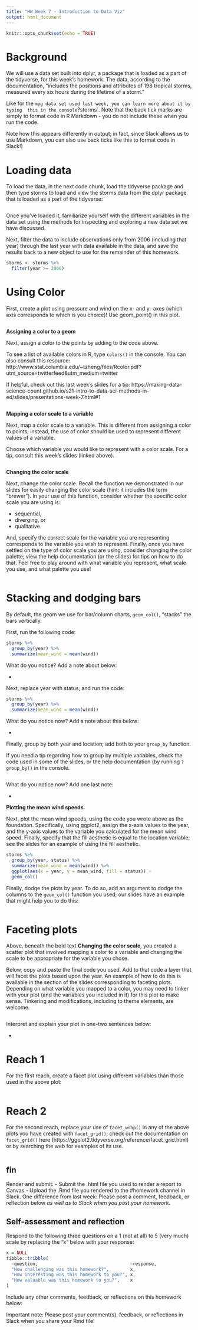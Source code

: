 ```yaml
---
title: "HW Week 7 - Introduction to Data Viz"
output: html_document
---
```


```r
knitr::opts_chunk$set(echo = TRUE)
```

# Background 

We will use a data set built into dplyr, a package that is loaded as a part of the
tidyverse, for this week's homework. The data, according to the documentation,
"includes the positions and attributes of 198 tropical storms, measured every six 
hours during the lifetime of a storm." 

Like for the `mpg data set used last week, you can learn more about it by typing 
this in the console `?storms`. Note that the back tick marks are simply to format
code in R Markdown - you do not include these when you run the code. 

Note how this appears differently in output; in fact, since Slack allows us to
use Markdown, you can also use back ticks like this to format code in Slack!)

# Loading data

To load the data, in the next code chunk, load the tidyverse package and then type
storms to load and view the storms data from the dplyr package that is loaded as a 
part of the tidyverse:

```r


```

Once you've loaded it, familiarize yourself with the different variables in the
data set using the methods for inspecting and exploring a new data set we have 
discussed.

Next, filter the data to include observations only from 2006 (including that year)
through the last year with data available in the data, and save the results back
to a new object to use for the remainder of this homework.

```r
storms <- storms %>% 
  filter(year >= 2006)
```

# Using Color

First, create a plot using pressure and wind on the x- and y- axes (which axis 
corresponds to which is you choice)! Use geom_point() in this plot.

```r

```

**Assigning a color to a geom**

Next, assign a color to the points by adding to the code above.

To see a list of available colors in R, type `colors()` in the console. You can also consult this resource: http://www.stat.columbia.edu/~tzheng/files/Rcolor.pdf?utm_source=twitterfeed&utm_medium=twitter

If helpful, check out this last week's slides for a tip: https://making-data-science-count.github.io/s21-intro-to-data-sci-methods-in-ed/slides/presentations-week-7.html#1

```r

```

**Mapping a color scale to a variable**

Next, map a color scale to a variable. This is different from assigning a color
to points; instead, the use of color should be used to represent different values
of a variable. 

Choose which variable you would like to represent with a color scale. For a tip,
consult this week's slides (linked above).

```r


```

**Changing the color scale**

Next, change the color scale. Recall the function we demonstrated in our slides
for easily changing the color scale (hint: it includes the term "brewer"). In your
use of this function, consider whether the specific color scale you are using is:

- sequential,
- diverging, or
- qualitative

And, specify the correct scale for the variable you are representing corresponds 
to the variable you wish to represent. Finally, once you have settled on the type of 
color scale you are using, consider changing the color palette; view the help documentation 
(or the slides) for tips on how to do that. Feel free to play around with what 
variable you represent, what scale you use, and what palette you use!

```r

```

# Stacking and dodging bars

By default, the geom we use for bar/column charts, `geom_col()`, "stacks" the bars 
vertically. 

First, run the following code:

```r
storms %>% 
  group_by(year) %>% 
  summarize(mean_wind = mean(wind))
```

What do you notice? Add a note about below:

- 

Next, replace year with status, and run the code:

```r
storms %>% 
  group_by(year) %>% 
  summarize(mean_wind = mean(wind))
```

What do you notice now? Add a note about this below:

- 

Finally, group by both year and location; add both to your `group_by` function.

If you need a tip regarding how to group by multiple variables, check the code 
used in some of the slides, or the help documentation (by running `?group_by()`
in the console.

```r

```

What do you notice now? Add one last note:

- 

**Plotting the mean wind speeds**

Next, plot the mean wind speeds, using the code you wrote above as the 
foundation. Specifically, using ggplot2, assign the x-axis values to the year,
and the y-axis values to the variable you calculated for the mean wind speed. 
Finally, specify that the fill aesthetic is equal to the location variable; see 
the slides for an example of using the fill aesthetic.

```r
storms %>% 
  group_by(year, status) %>% 
  summarize(mean_wind = mean(wind)) %>% 
  ggplot(aes(x = year, y = mean_wind, fill = status)) +
  geom_col()
```

Finally, dodge the plots by year. To do so, add an argument to dodge the columns
to the `geom_col()` function you used; our slides have an example that might help
you to do this:

```r

```

# Faceting plots

Above, beneath the bold text **Changing the color scale**, you created a scatter plot
that involved mapping a color to a variable and changing the scale to be appropriate
for the variable you chose. 

Below, copy and paste the final code you used. Add to that code a layer that will
facet the plots based upon the year. An example of how to do this is available in 
the section of the slides corresponding to faceting plots. Depending on what variable
you mapped to a color, you may need to tinker with your plot (and the variables you 
included in it) for this plot to make sense. Tinkering and modifications, including
to theme elements, are welcome.

```r

```

Interpret and explain your plot in one-two sentences below:

- 

# Reach 1

For the first reach, create a facet plot using different variables than those
used in the above plot:

```r

```

# Reach 2

For the second reach, replace your use of `facet_wrap()` in any of the above plots
you have created with `facet_grid()`; check out the documentation on `facet_grid()`
here (https://ggplot2.tidyverse.org/reference/facet_grid.html) or by searching the
web for examples of its use.

```r

```


## fin

Render and submit:
- Submit the .html file you used to render a report to Canvas - Upload the .Rmd
file you rendered to the #homework channel in Slack.
One difference from last week: Please post a comment, feedback, or reflection
below *as well as to Slack when you post your homework*.

## Self-assessment and reflection

Respond to the following three questions on a 1 (not at all) to 5 (very much)
scale by replacing the "x" below with your response:

```r
x = NULL
tibble::tribble(
  ~question,                                   ~response,
  "How challenging was this homework?",        x,
  "How interesting was this homework to you?", x,
  "How valuable was this homework to you?",    x
)
```

Include any other comments, feedback, or reflections on this homework below:


Important note: Please post your comment(s), feedback, or reflections in Slack
when you share your Rmd file!